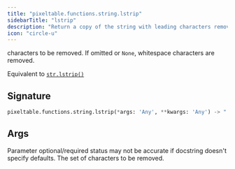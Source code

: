 ```yaml
---
title: "pixeltable.functions.string.lstrip"
sidebarTitle: "lstrip"
description: "Return a copy of the string with leading characters removed. The `chars` argument is a string specifying the set of"
icon: "circle-u"
---
```

characters to be removed. If omitted or `None`, whitespace characters are removed.

Equivalent to [`str.lstrip()`](https://docs.python.org/3/library/stdtypes.html#str.lstrip)


## Signature

```python
pixeltable.functions.string.lstrip(*args: 'Any', **kwargs: 'Any') -> "'exprs.FunctionCall'"
```

## Args

<Note>
Parameter optional/required status may not be accurate if docstring doesn't specify defaults.
</Note>

<ParamField path="chars" type="string" required>
  The set of characters to be removed.


</ParamField>

